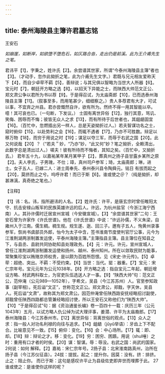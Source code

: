 ```yaml
---
---
---
```

title: 泰州海陵县主簿许君墓志铭
---



王安石

*如崩崖，如断岸，如欲堕不堕危石，如仄路合沓，走出仍是前溪。此为王介甫先生之笔。*

君讳平【1】，字秉之，姓许氏【2】。余尝谱其世家，所谓“今泰州海陵县主簿”者也【3】。（才动手，忽作此拗折之笔，此为介甫先生文字。）君既与兄元相友爱称天下【4】，而自少卓荦不羁【5】，善辩说；与其兄俱以智略为当世大人所器【6】。宝元时【7】，朝廷开方略之选【8】，以招天下异能之士，而陕西大帅范文正公、郑文肃公争以君所为书以荐【9】。于是得召试，为太庙斋郎【10】，已而选泰州海陵县主簿【11】。（叙事至多，而用笔甚少，细细察之。）贵人多荐君有大才，可试以事，不宜弃之州县。君亦尝慨然自许，欲有所为。然终不得一用其智能以卒。噫！其可哀也已。（一句断，下发议。）
士固有离世异俗【12】，独行其意，骂讥、笑侮、困辱而不悔；彼皆无众人之求【13】，而有所待于后世者也，其龃龉固宜【16】。（百忙中，忽燃插出另一样人，总是天姿拗折过人。）若夫智谋功名之士，窥时俯仰【15】，以赴势利之会【16】，而辄不遇者【17】，乃亦不可胜数。辩足以移万物【18】，而穷于用说之时【19】；谋足以夺三军，而辱于右武之国【20】。此又何说哉【20】？（“若夫＂妙，“乃亦”妙，“此又何”妙？笔之拗折，全赖清出，此数字总是清出过人。）嗟夫！彼有所待而不悔者，其知之矣。（百忙中，又拗折去。）
君年五十九，以嘉祐某年某月某甲子【2】，葬真州之扬子县甘露乡某所之原【2】。夫人李氏，子男瑰，不仕；璋，真州司户参军；琦，太庙斋郎；琳，进士。女子五人，已嫁二人：进士周奉先、泰州泰兴县令陶舜元。铭日
有拔而起之【20】，莫挤而止之兮。呜呼许君！而已于斯【6】。谁或使之＠？（纯是拗折，却甚淋漓，真奇绝之笔也。）

【注释】

【1】讳：名。讳，指所避讳的人名。【2】姓许氏：许平，是唐玄宗时曾任睢阳太守、抗击安禄山叛军的民族英雄许远的后人。许远，为杭州盐官（今浙江海宁西南）人。其孙许儒时迁居宣州宣城（今安徽宣城）。【3】“余尝谱其世家”二句：王安石曾为许家作《许氏世谱》。他在《许氏世谱》中说：“许远孙儒，不义朱梁，自雍州入于江南。儒生稠。稠生规。规生遂、逖、回三子。邀有子五人，恂黄州录事参军，恢尚书虞部员外郎，怡今为太子中含，签书淮南节度使判官厅公事，元今为江淮荆湖两浙制置发运使，平泰州海陵主簿。”主簿指县主簿。县主簿位在知县之下，与县丞、县尉共同协助知县处理政务。【4】元：许元。许元，宣州宣城人，曾任江淮荆湖两浙制置发运使和扬州、越州、泰州知州。所在以敛取民财为能事，常聚集珍宝以贿赂京师权贵，是以颇为百姓所怨恨。见《宋史·许元传》。【5】卓荦：超绝、突出。不羁：不受约束。【6】当世：当代。罂：器重。【7】宝元：宋仁宗年号。宝元元年为公元1038年。【8】开方略之选：指自宝元二年起，朝廷增设方略、材武两科取士，为官吏队伍选送人才一事。【9】“陕西大帅”句：范文正公，范仲淹（公元989—1052年），字希文，吴县（今江苏苏州）人。官至参知政事（副宰相）。死后谥“文正”，世称范文正公。郑文肃公，郑戬，字天休，吴县人。死后谥“文肃”，故称其为郑文肃公。因范仲淹曾任陕西路安抚经略招讨副使，郑戬曾任陕西四路都总管兼经略招讨使，所以王安石又称他们为“陕西大帅”。【10】“于是得召试”句：据《资治通鉴长编》卷一百四十一载：庆历三年（公元1043年）五月，以试方略人仇公绰为试大理评事，姜潜、许平为太庙裔郎。【17】泰州海陵县：今江苏泰州市。【12】离世异俗：背离世俗的观点。【13】众人之求：指一般人对功名利禄的向往与追求。【14】龃龉（jǔyǔ举语）：牙齿上下不配合。比喻意见不一致。【15】俯仰：变化。【16】会：中心场所。【17】辄：即、却。【18】辩：辩论之才。移：变化。【19】穷：困穷、困踬。用说（shul唾）之时：重用有口才者的时侯。【20】谋：智谋。辱：辱没。右武之国：尚武的国家。2何说：如何
解释。【2】嘉祐：宋仁宗年号。2扬子县：北宋淮南路真州，治所在扬子县（今江苏仪征县）。24拔：提拔。起之：提升你。因莫：没有。挤：排挤。止之：阻止你。
而已于斯：这句是感叹许平止为县级佐吏即弃世而埋葬于此。
27谁或使之：是谁使你这样的呢？